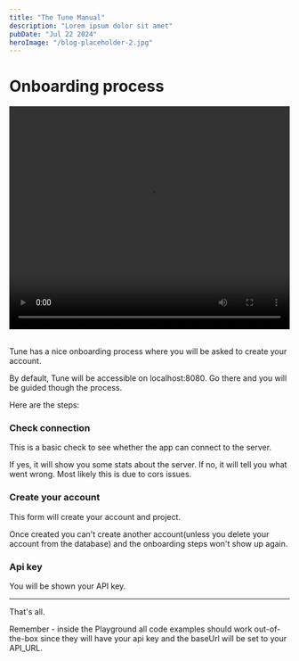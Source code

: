 ```yaml
---
title: "The Tune Manual"
description: "Lorem ipsum dolor sit amet"
pubDate: "Jul 22 2024"
heroImage: "/blog-placeholder-2.jpg"
---
```



# Onboarding process

<video width="100%" height="400px" controls>
  <source src="/tune-open-source-onboarding.mp4" type="video/mp4" />
</video>

<br />
<br />

Tune has a nice onboarding process where you will be asked to create your account.

By default, Tune will be accessible on localhost:8080. Go there and you will be guided though the process.

Here are the steps:

### Check connection

This is a basic check to see whether the app can connect to the server.

If yes, it will show you some stats about the server.
If no, it will tell you what went wrong. Most likely this is due to cors issues.

### Create your account

This form will create your account and project.

Once created you can't create another account(unless you delete your account from the database) and the onboarding steps won't show up again.

### Api key

You will be shown your API key.

---

That's all.

Remember - inside the Playground all code examples should work out-of-the-box since they will have your api key and the baseUrl will be set to your API_URL.
